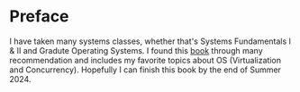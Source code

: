 # Preface

I have taken many systems classes, whether that's Systems Fundamentals I & II and Gradute Operating Systems. I found this [book](https://pages.cs.wisc.edu/~remzi/OSTEP/) through many recommendation and includes my favorite topics about OS (Virtualization and Concurrency). Hopefully I can finish this book by the end of Summer 2024.